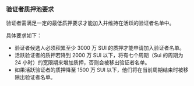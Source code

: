 ### 验证者质押池要求

验证者需满足一定的最低质押要求才能加入并维持在活跃的验证者名单中。

具体要求如下：

- 验证者候选人必须积累至少 3000 万 SUI 的质押才能申请加入验证者名单。
- 活跃验证者的质押若降到 2000 万 SUI 以下，将有七个周期（Sui 的周期为 24 小时）的宽限期来增加质押，否则会被移出验证者名单。
- 如果活跃验证者的质押降至 1500 万 SUI 以下，他们将在当前周期结束时被移除出验证者名单。


